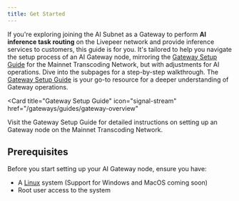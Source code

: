 ```yaml
---
title: Get Started
---
```


If you're exploring joining the AI Subnet as a Gateway to perform **AI inference
task routing** on the Livepeer network and provide inference services to
customers, this guide is for you. It's tailored to help you navigate the setup
process of an AI Gateway node, mirroring the
[Gateway Setup Guide](/gateways/guides/gateway-overview) for the Mainnet
Transcoding Network, but with adjustments for AI operations. Dive into the
subpages for a step-by-step walkthrough. The
[Gateway Setup Guide](/gateways/guides/gateway-overview) is your go-to resource
for a deeper understanding of Gateway operations.

<Card
  title="Gateway Setup Guide"
  icon="signal-stream"
  href="/gateways/guides/gateway-overview"
>
  Visit the Gateway Setup Guide for detailed instructions on setting up an
  Gateway node on the Mainnet Transcoding Network.
</Card>

## Prerequisites

Before you start setting up your AI Gateway node, ensure you have:

- A [Linux](https://ubuntu.com/download/desktop) system (Support for Windows and
  MacOS coming soon)
- Root user access to the system
